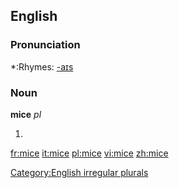 ==English==

===Pronunciation===
*:Rhymes: [[Rhymes:English:-aɪs|-aɪs]]

===Noun===
'''mice''' ''pl''

# {{irregular plural of|[[mouse]]|lang=English}}

[[Category:English irregular plurals]]

[[fr:mice]]
[[it:mice]]
[[pl:mice]]
[[vi:mice]]
[[zh:mice]]